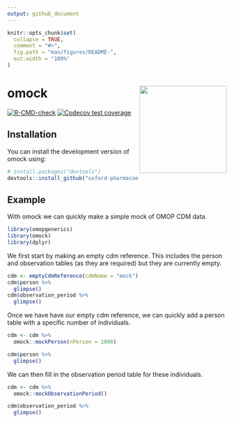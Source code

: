 ```yaml
---
output: github_document
---
```


<!-- README.md is generated from README.Rmd. Please edit that file -->

```r
knitr::opts_chunk$set(
  collapse = TRUE,
  comment = "#>",
  fig.path = "man/figures/README-",
  out.width = "100%"
)
```

# omock <img src="man/figures/logo.png" align="right" height="200"/>

<!-- badges: start -->
[![R-CMD-check](https://github.com/oxford-pharmacoepi/omock/actions/workflows/R-CMD-check.yaml/badge.svg)](https://github.com/oxford-pharmacoepi/omock/actions/workflows/R-CMD-check.yaml)
[![Codecov test coverage](https://codecov.io/gh/oxford-pharmacoepi/omock/branch/main/graph/badge.svg)](https://app.codecov.io/gh/oxford-pharmacoepi/omock?branch=main)
<!-- badges: end -->

## Installation

You can install the development version of omock using:

``` r
# install.packages("devtools")
devtools::install_github("oxford-pharmacoepi/omock")
```

## Example

With omock we can quickly make a simple mock of OMOP CDM data.

```r
library(omopgenerics)
library(omock)
library(dplyr)
```

We first start by making an empty cdm reference. This includes the person and observation tables (as they are required) but they are currently empty.
```r
cdm <- emptyCdmReference(cdmName = "mock")
cdm$person %>% 
  glimpse()
cdm$observation_period %>% 
  glimpse()
```

Once we have have our empty cdm reference, we can quickly add a person table with a specific number of individuals.
```r
cdm <- cdm %>% 
  omock::mockPerson(nPerson = 1000)

cdm$person %>% 
  glimpse()
```

We can then fill in the observation period table for these individuals.
```r
cdm <- cdm %>% 
  omock::mockObservationPeriod()

cdm$observation_period %>% 
  glimpse()
```
